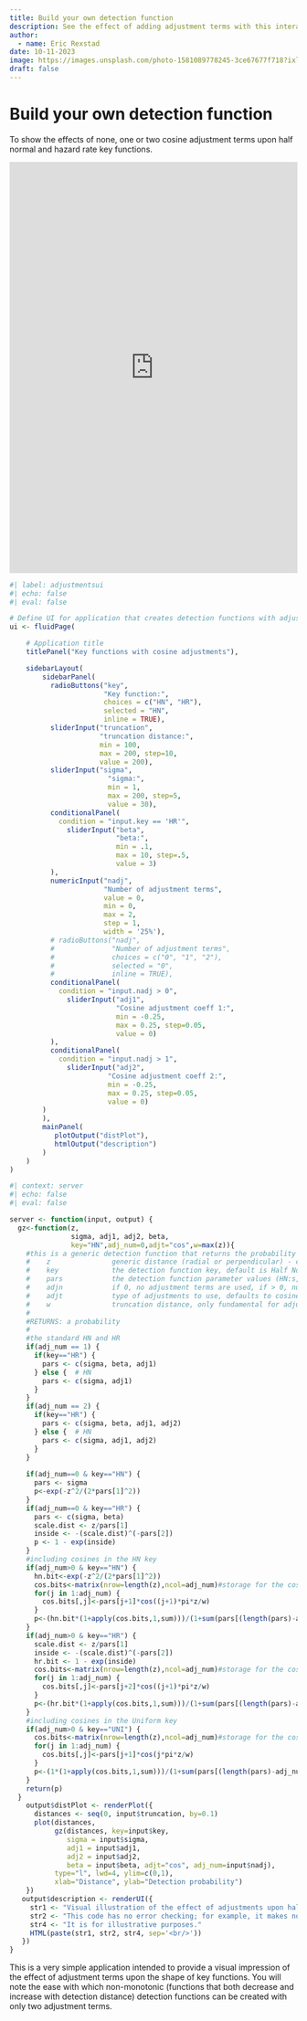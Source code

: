 ```yaml
---
title: Build your own detection function
description: See the effect of adding adjustment terms with this interactive app.
author: 
  - name: Eric Rexstad
date: 10-11-2023
image: https://images.unsplash.com/photo-1581089778245-3ce67677f718?ixlib=rb-4.0.3&ixid=M3wxMjA3fDB8MHxzZWFyY2h8M3x8ZXF1YXRpb25zfGVufDB8fDB8fHww&auto=format&fit=crop&w=500&q=60
draft: false
---
```


# Build your own detection function

To show the effects of none, one or two cosine adjustment terms upon half normal and hazard rate key functions.

<iframe id="example1" src="https://erex.shinyapps.io/adjtermsplot/" style="border: none; width: 100%; height: 720px" frameborder="0"></iframe>

```r
#| label: adjustmentsui
#| echo: false
#| eval: false

# Define UI for application that creates detection functions with adjustments
ui <- fluidPage(

    # Application title
    titlePanel("Key functions with cosine adjustments"),

    sidebarLayout(
        sidebarPanel(
          radioButtons("key",
                       "Key function:",
                       choices = c("HN", "HR"),
                       selected = "HN",
                       inline = TRUE),
          sliderInput("truncation",
                      "truncation distance:",
                      min = 100,
                      max = 200, step=10,
                      value = 200),
          sliderInput("sigma",
                        "sigma:",
                        min = 1,
                        max = 200, step=5,
                        value = 30),
          conditionalPanel(
            condition = "input.key == 'HR'",
              sliderInput("beta",
                          "beta:",
                          min = .1,
                          max = 10, step=.5,
                          value = 3)
          ),
          numericInput("nadj",
                       "Number of adjustment terms",
                       value = 0,
                       min = 0,
                       max = 2,
                       step = 1,
                       width = '25%'),
          # radioButtons("nadj",
          #              "Number of adjustment terms",
          #              choices = c("0", "1", "2"),
          #              selected = "0",
          #              inline = TRUE),
          conditionalPanel(
            condition = "input.nadj > 0",
              sliderInput("adj1",
                          "Cosine adjustment coeff 1:",
                          min = -0.25,
                          max = 0.25, step=0.05,
                          value = 0)
          ),
          conditionalPanel(
            condition = "input.nadj > 1",
              sliderInput("adj2",
                        "Cosine adjustment coeff 2:",
                        min = -0.25,
                        max = 0.25, step=0.05,
                        value = 0)
        )
        ),
        mainPanel(
           plotOutput("distPlot"),
           htmlOutput("description")
        )
    )
)
```


```r
#| context: server
#| echo: false
#| eval: false

server <- function(input, output) {
  gz<-function(z,
               sigma, adj1, adj2, beta,
               key="HN",adj_num=0,adjt="cos",w=max(z)){
    #this is a generic detection function that returns the probability of detecting an animal given the arguments:
    #    z               generic distance (radial or perpendicular) - can be scalar or vector
    #    key             the detection function key, default is Half Normal (HR and UNI might be alternatives)
    #    pars            the detection function parameter values (HN:s,adj1,adj2,...)(HR:s,b,adj1,adj2,...)(UNI:adj1,adj2,...)
    #    adjn            if 0, no adjustment terms are used, if > 0, number of adjustments to use
    #    adjt            type of adjustments to use, defaults to cosine series
    #    w               truncation distance, only fundamental for adjustments, by default the max of the distances
    #
    #RETURNS: a probability
    #
    #the standard HN and HR
    if(adj_num == 1) {
      if(key=="HR") {
        pars <- c(sigma, beta, adj1)
      } else {  # HN
        pars <- c(sigma, adj1)
      }
    }
    if(adj_num == 2) {
      if(key=="HR") {
        pars <- c(sigma, beta, adj1, adj2)
      } else {  # HN
        pars <- c(sigma, adj1, adj2)
      }
    }
    
    if(adj_num==0 & key=="HN") {
      pars <- sigma
      p<-exp(-z^2/(2*pars[1]^2))
    }
    if(adj_num==0 & key=="HR") {
      pars <- c(sigma, beta)
      scale.dist <- z/pars[1]
      inside <- -(scale.dist)^(-pars[2])
      p <- 1 - exp(inside)
    }
    #including cosines in the HN key
    if(adj_num>0 & key=="HN") {
      hn.bit<-exp(-z^2/(2*pars[1]^2))
      cos.bits<-matrix(nrow=length(z),ncol=adj_num)#storage for the cosine terms
      for(j in 1:adj_num) {
        cos.bits[,j]<-pars[j+1]*cos((j+1)*pi*z/w)
      }
      p<-(hn.bit*(1+apply(cos.bits,1,sum)))/(1+sum(pars[(length(pars)-adj_num+1):length(pars)]))
    }
    if(adj_num>0 & key=="HR") {
      scale.dist <- z/pars[1]
      inside <- -(scale.dist)^(-pars[2])
      hr.bit <- 1 - exp(inside)
      cos.bits<-matrix(nrow=length(z),ncol=adj_num)#storage for the cosine terms
      for(j in 1:adj_num) {
        cos.bits[,j]<-pars[j+2]*cos((j+1)*pi*z/w)
      }
      p<-(hr.bit*(1+apply(cos.bits,1,sum)))/(1+sum(pars[(length(pars)-adj_num+1):length(pars)]))
    }  
    #including cosines in the Uniform key
    if(adj_num>0 & key=="UNI") {
      cos.bits<-matrix(nrow=length(z),ncol=adj_num)#storage for the cosine terms
      for(j in 1:adj_num) {
        cos.bits[,j]<-pars[j+1]*cos(j*pi*z/w)
      }
      p<-(1*(1+apply(cos.bits,1,sum)))/(1+sum(pars[(length(pars)-adj_num+1):length(pars)]))
    }
    return(p)
  }
    output$distPlot <- renderPlot({
      distances <- seq(0, input$truncation, by=0.1)
      plot(distances, 
           gz(distances, key=input$key, 
              sigma = input$sigma, 
              adj1 = input$adj1,
              adj2 = input$adj2, 
              beta = input$beta, adjt="cos", adj_num=input$nadj),
           type="l", lwd=4, ylim=c(0,1),
           xlab="Distance", ylab="Detection probability")
    })
   output$description <- renderUI({
     str1 <- "Visual illustration of the effect of adjustments upon half normal and hazard rate detection function shape."
     str2 <- "This code has no error checking; for example, it makes no sense to have a second adjustment term without a first term"
     str4 <- "It is for illustrative purposes."
     HTML(paste(str1, str2, str4, sep='<br/>'))
   })
}
```

This is a very simple application intended to provide a visual impression of the effect of adjustment terms upon the shape of key functions. You will note the ease with which non-monotonic (functions that both decrease and increase with detection distance) detection functions can be created with only two adjustment terms.
